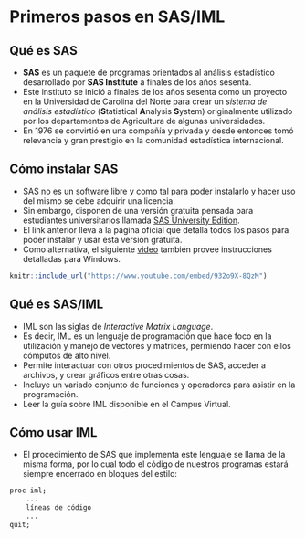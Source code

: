 # Primeros pasos en SAS/IML

## Qué es SAS

- **SAS** es un paquete de programas orientados al análisis estadístico desarrollado por **SAS Institute** a finales de los años sesenta.
- Este instituto se inició a finales de los años sesenta como un proyecto en la Universidad de Carolina del Norte para crear un *sistema de análisis estadístico* (**S**tatistical **A**nalysis **S**ystem) originalmente utilizado por los departamentos de Agricultura de algunas universidades.
- En 1976 se convirtió en una compañía y privada y desde entonces tomó relevancia y gran prestigio en la comunidad estadística internacional.

## Cómo instalar SAS

- SAS no es un software libre y como tal para poder instalarlo y hacer uso del mismo se debe adquirir una licencia.
- Sin embargo, disponen de una versión gratuita pensada para estudiantes universitarios llamada [SAS University Edition](https://www.sas.com/en_us/software/university-edition.html).
- El link anterior lleva a la página oficial que detalla todos los pasos para poder instalar y usar esta versión gratuita.
- Como alternativa, el siguiente [video](https://www.youtube.com/watch?v=932o9X-8QzM) también provee instrucciones detalladas para Windows.

```r
knitr::include_url("https://www.youtube.com/embed/932o9X-8QzM")
```

## Qué es SAS/IML

- IML son las siglas de *Interactive Matrix Language*.
- Es decir, IML es un lenguaje de programación que hace foco en la utilización y manejo de vectores y matrices, permiendo hacer con ellos cómputos de alto nivel.
- Permite interactuar con otros procedimientos de SAS, acceder a archivos, y crear gráficos entre otras cosas.
- Incluye un variado conjunto de funciones y operadores para asistir en la programación.
- Leer la guía sobre IML disponible en el Campus Virtual.

## Cómo usar IML

- El procedimiento de SAS que implementa este lenguaje se llama de la misma forma, por lo cual todo el código de nuestros programas estará siempre encerrado en bloques del estilo:

```r
proc iml;
    ...
    líneas de código
    ...
quit;
```
